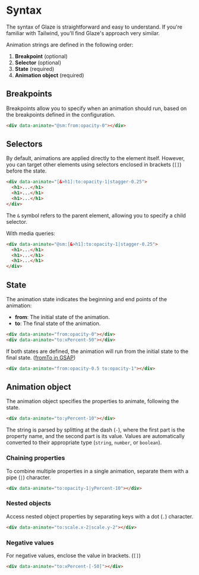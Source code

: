 # Syntax

The syntax of Glaze is straightforward and easy to understand. If you're
familiar with Tailwind, you'll find Glaze's approach very similar.

Animation strings are defined in the following order:

1. **Breakpoint** (optional)
2. **Selector** (optional)
3. **State** (required)
4. **Animation object** (required)

## Breakpoints

Breakpoints allow you to specify when an animation should run, based on the
breakpoints defined in the configuration.

```html copy
<div data-animate="@sm:from:opacity-0"></div>
```

## Selectors

By default, animations are applied directly to the element itself. However, you
can target other elements using selectors enclosed in brackets (`[]`) before the
state.

```html copy
<div data-animate="[&>h1]:to:opacity-1|stagger-0.25">
  <h1>...</h1>
  <h1>...</h1>
  <h1>...</h1>
</div>
```

The `&` symbol refers to the parent element, allowing you to specify a child
selector.

With media queries:

```html copy
<div data-animate="@sm:[&>h1]:to:opacity-1|stagger-0.25">
  <h1>...</h1>
  <h1>...</h1>
  <h1>...</h1>
</div>
```

## State

The animation state indicates the beginning and end points of the animation:

- **from**: The initial state of the animation.
- **to**: The final state of the animation.

```html copy
<div data-animate="from:opacity-0"></div>
<div data-animate="to:xPercent-50"></div>
```

If both states are defined, the animation will run from the initial state to the
final state. ([fromTo in GSAP](<https://gsap.com/docs/v3/GSAP/gsap.fromTo()/>))

```html copy
<div data-animate="from:opacity-0.5 to:opacity-1"></div>
```

## Animation object

The animation object specifies the properties to animate, following the state.

```html copy
<div data-animate="to:yPercent-10"></div>
```

The string is parsed by splitting at the dash (`-`), where the first part is the
property name, and the second part is its value. Values are automatically
converted to their appropriate type (`string`, `number`, or `boolean`).

### Chaining properties

To combine multiple properties in a single animation, separate them with a pipe (`|`) character.

```html copy
<div data-animate="to:opacity-1|yPercent-10"></div>
```

### Nested objects

Access nested object properties by separating keys with a dot (`.`) character.

```html copy
<div data-animate="to:scale.x-2|scale.y-2"></div>
```

### Negative values

For negative values, enclose the value in brackets. (`[]`)

```html copy
<div data-animate="to:xPercent-[-50]"></div>
```
